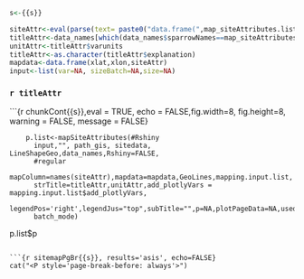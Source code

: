 
```r
s<-{{s}}

siteAttr<-eval(parse(text= paste0("data.frame(",map_siteAttributes.list[s],"=sitedata$",map_siteAttributes.list[s],")")))
titleAttr<-data_names[which(data_names$sparrowNames==map_siteAttributes.list[s]),]
unitAttr<-titleAttr$varunits
titleAttr<-as.character(titleAttr$explanation)
mapdata<-data.frame(xlat,xlon,siteAttr)
input<-list(var=NA, sizeBatch=NA,size=NA)
```

### `r titleAttr`
```{r chunkCont{{s}},eval = TRUE, echo = FALSE,fig.width=8, fig.height=8, warning = FALSE, message = FALSE}


        p.list<-mapSiteAttributes(#Rshiny
          input,"", path_gis, sitedata, LineShapeGeo,data_names,Rshiny=FALSE,
          #regular
          mapColumn=names(siteAttr),mapdata=mapdata,GeoLines,mapping.input.list,
          strTitle=titleAttr,unitAttr,add_plotlyVars = mapping.input.list$add_plotlyVars,
          legendPos='right',legendJus="top",subTitle="",p=NA,plotPageData=NA,usedColors=NA,
          batch_mode)
p.list$p

```

```{r sitemapPgBr{{s}}, results='asis', echo=FALSE}
cat("<P style='page-break-before: always'>") 
```
